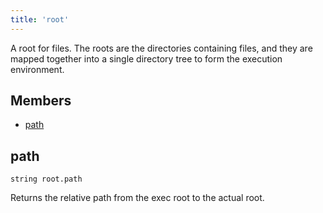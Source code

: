 ```yaml
---
title: 'root'
---
```




A root for files. The roots are the directories containing files, and they are mapped together into a single directory tree to form the execution environment.

## Members

- [path](#path)

## path

```
string root.path
```

 Returns the relative path from the exec root to the actual root.
